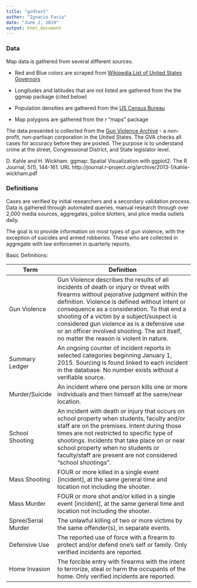 ```yaml
---
title: "gvdtext"
author: "Ignacio Faria"
date: "June 2, 2019"
output: html_document
---
```


### Data

Map data is gathered from several different sources.

 * Red and Blue colors are scraped from <a href="https://en.wikipedia.org/wiki/List_of_United_States_governors" target="blank">Wikipedia List of United States Governors</a>
 * Longitudes and latitudes that are not listed are gathered from the the ggmap package (cited below)
 
 * Population densities are gathered from the <a href="https://www.census.gov/data/tables/time-series/demo/popest/2010s-national-total.html" target="blank">US Census Bureau</a>
 * Map polygons are gathered from the r "maps" package
 
The data presented is collected from the <a href="https://www.gunviolencearchive.org" target="blank">Gun Violence Archive</a> - a non-profit, non-partisan corporation in the United States. The GVA checks all cases for accuracy before they are posted. The purpose is to understand crime at the street, Congressional District, and State legislator level.

D. Kahle and H. Wickham. ggmap: Spatial Visualization with ggplot2. The R
  Journal, 5(1), 144-161. URL
  http://journal.r-project.org/archive/2013-1/kahle-wickham.pdf

### Definitions

Cases are verified by initial researchers and a secondary validation process. Data is gathered through automated queries, manual research through over 2,000 media sources, aggregates, police blotters, and plice media outlets daily.

The goal is to provide information on most types of gun violence, with the exception of suicides and armed robberies. These who are collected in aggregate with law enforcemet in quarterly reports.

Basic Definitions:

Term            | Definition
----------------|---------------------------------------------------------
Gun Violence    |Gun Violence describes the results of all incidents of death or injury or threat with firearms without pejorative judgment within the definition. Violence is defined without intent or consequence as a consideration. To that end a shooting of a victim by a subject/suspect is considered gun violence as is a defensive use or an officer involved shooting. The act itself, no matter the reason is violent in nature.
Summary Ledger  | An ongoing counter of incident reports in selected categories beginning January 1, 2015. Sourcing is found linked to each incident in the database. No number exists without a verifiable source.
Murder/Suicide  | An incident where one person kills one or more individuals and then himself at the same/near location.
School Shooting | An incident with death or injury that occurs on school property when students, faculty and/or staff are on the premises. Intent during those times are not restricted to specific type of shootings. Incidents that take place on or near school property when no students or faculty/staff are present are not considered "school shootings".
Mass Shooting   | FOUR or more killed in a single event [incident], at the same general time and location not including the shooter.
Mass Murder     | FOUR or more shot and/or killed in a single event [incident], at the same general time and location  not including the shooter.
Spree/Serial  Murder  | The unlawful killing of two or more victims by the same offender(s), in separate events.
Defensive Use | 	The reported use of force with a firearm to protect and/or defend one's self or family. Only verified incidents are reported.
Home Invasion | The forcible entry with firearms with the intent to terrorize, steal or harm the occupants of the home. Only verified incidents are reported.
